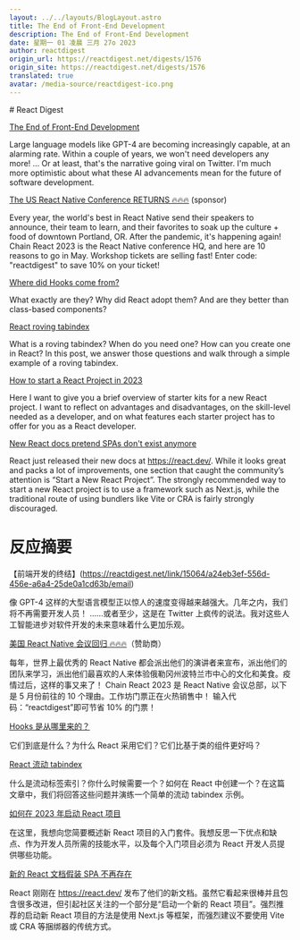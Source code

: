 ```yaml
---
layout: ../../layouts/BlogLayout.astro
title: The End of Front-End Development
description: The End of Front-End Development
date: 星期一 01 凌晨 三月 27o 2023
author: reactdigest
origin_url: https://reactdigest.net/digests/1576
origin_site: https://reactdigest.net/digests/1576
translated: true
avatar: /media-source/reactdigest-ico.png
---
```



<Reference client:only="react" title="The End of Front-End Development" url="https://reactdigest.net/digests/1576" />

<Detail client:only="react">
	# React Digest

[The End of Front-End Development](https://reactdigest.net/link/15064/a24eb3ef-556d-456e-a6a4-25de0a1cd63b/email)

Large language models like GPT-4 are becoming increasingly capable, at an alarming rate. Within a couple of years, we won't need developers any more! … Or at least, that's the narrative going viral on Twitter. I'm much more optimistic about what these AI advancements mean for the future of software development.

[The US React Native Conference RETURNS 🔥🔥🔥](https://reactdigest.net/link/15065/a24eb3ef-556d-456e-a6a4-25de0a1cd63b/email) (sponsor)

Every year, the world's best in React Native send their speakers to announce, their team to learn, and their favorites to soak up the culture + food of downtown Portland, OR. After the pandemic, it's happening again! Chain React 2023 is the React Native conference HQ, and here are 10 reasons to go in May. Workshop tickets are selling fast! Enter code: "reactdigest" to save 10% on your ticket!

[Where did Hooks come from?](https://reactdigest.net/link/15066/a24eb3ef-556d-456e-a6a4-25de0a1cd63b/email)

What exactly are they? Why did React adopt them? And are they better than class-based components?

[React roving tabindex](https://reactdigest.net/link/15067/a24eb3ef-556d-456e-a6a4-25de0a1cd63b/email)

What is a roving tabindex? When do you need one? How can you create one in React? In this post, we answer those questions and walk through a simple example of a roving tabindex.

[How to start a React Project in 2023](https://reactdigest.net/link/15068/a24eb3ef-556d-456e-a6a4-25de0a1cd63b/email)

Here I want to give you a brief overview of starter kits for a new React project. I want to reflect on advantages and disadvantages, on the skill-level needed as a developer, and on what features each starter project has to offer for you as a React developer.

[New React docs pretend SPAs don't exist anymore](https://reactdigest.net/link/15069/a24eb3ef-556d-456e-a6a4-25de0a1cd63b/email)

React just released their new docs at https://react.dev/. While it looks great and packs a lot of improvements, one section that caught the community’s attention is “Start a New React Project”. The strongly recommended way to start a new React project is to use a framework such as Next.js, while the traditional route of using bundlers like Vite or CRA is fairly strongly discouraged.


</Detail>

# 反应摘要

【前端开发的终结】(https://reactdigest.net/link/15064/a24eb3ef-556d-456e-a6a4-25de0a1cd63b/email)

像 GPT-4 这样的大型语言模型正以惊人的速度变得越来越强大。几年之内，我们将不再需要开发人员！ ……或者至少，这是在 Twitter 上疯传的说法。我对这些人工智能进步对软件开发的未来意味着什么更加乐观。

[美国 React Native 会议回归 🔥🔥🔥](https://reactdigest.net/link/15065/a24eb3ef-556d-456e-a6a4-25de0a1cd63b/email)（赞助商）

每年，世界上最优秀的 React Native 都会派出他们的演讲者来宣布，派出他们的团队来学习，派出他们最喜欢的人来体验俄勒冈州波特兰市中心的文化和美食。疫情过后，这样的事又来了！ Chain React 2023 是 React Native 会议总部，以下是 5 月份前往的 10 个理由。工作坊门票正在火热销售中！ 输入代码：“reactdigest”即可节省 10% 的门票！

[Hooks 是从哪里来的？](https://reactdigest.net/link/15066/a24eb3ef-556d-456e-a6a4-25de0a1cd63b/email)

它们到底是什么？为什么 React 采用它们？它们比基于类的组件更好吗？

[React 流动 tabindex](https://reactdigest.net/link/15067/a24eb3ef-556d-456e-a6a4-25de0a1cd63b/email)

什么是流动标签索引？你什么时候需要一个？如何在 React 中创建一个？在这篇文章中，我们将回答这些问题并演练一个简单的流动 tabindex 示例。

[如何在 2023 年启动 React 项目](https://reactdigest.net/link/15068/a24eb3ef-556d-456e-a6a4-25de0a1cd63b/email)

在这里，我想向您简要概述新 React 项目的入门套件。我想反思一下优点和缺点、作为开发人员所需的技能水平，以及每个入门项目必须为 React 开发人员提供哪些功能。

[新的 React 文档假装 SPA 不再存在](https://reactdigest.net/link/15069/a24eb3ef-556d-456e-a6a4-25de0a1cd63b/email)

React 刚刚在 https://react.dev/ 发布了他们的新文档。虽然它看起来很棒并且包含很多改进，但引起社区关注的一个部分是“启动一个新的 React 项目”。强烈推荐的启动新 React 项目的方法是使用 Next.js 等框架，而强烈建议不要使用 Vite 或 CRA 等捆绑器的传统方式。


